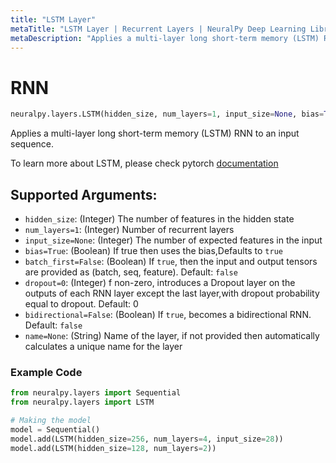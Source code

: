 ```yaml
---
title: "LSTM Layer"
metaTitle: "LSTM Layer | Recurrent Layers | NeuralPy Deep Learning Library"
metaDescription: "Applies a multi-layer long short-term memory (LSTM) RNN to an input sequence."
---
```

# RNN

```python
neuralpy.layers.LSTM(hidden_size, num_layers=1, input_size=None, bias=True, batch_first=False, dropout=0, bidirectional=False, name=None)
```

Applies a multi-layer long short-term memory (LSTM) RNN to an input sequence.

To learn more about LSTM, please check pytorch [documentation](https://pytorch.org/docs/stable/nn.html#lstm)

## Supported Arguments:

  - `hidden_size`: (Integer) The number of features in the hidden state
  - `num_layers=1`: (Integer) Number of recurrent layers
  - `input_size=None`: (Integer) The number of expected features in the input
  - `bias=True`: (Boolean) If true then uses the bias,Defaults to `true`
  - `batch_first=False`: (Boolean) If `true`, then the input and output tensors are provided as (batch, seq, feature). Default: `false`
  - `dropout=0`: (Integer) f non-zero, introduces a Dropout layer on the outputs of each RNN layer except the last layer,with dropout probability equal to dropout. Default: 0
  - `bidirectional=False`: (Boolean) If `true`, becomes a bidirectional RNN. Default: `false`
  - `name=None`: (String) Name of the layer, if not provided then automatically calculates a unique name for the layer

### Example Code

```python
from neuralpy.layers import Sequential
from neuralpy.layers import LSTM

# Making the model
model = Sequential()
model.add(LSTM(hidden_size=256, num_layers=4, input_size=28))
model.add(LSTM(hidden_size=128, num_layers=2))
